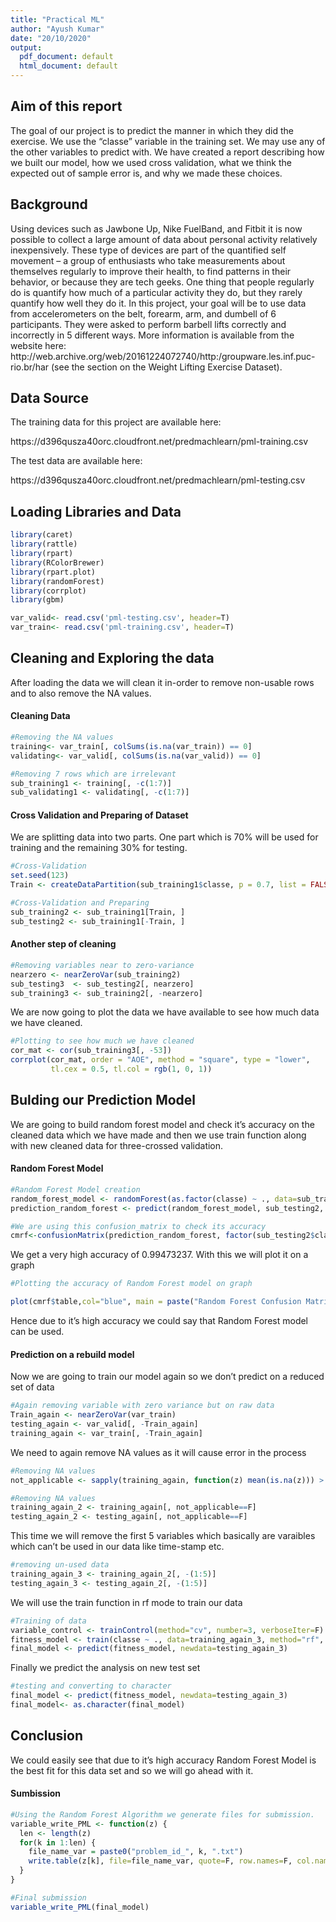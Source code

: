 ---
title: "Practical ML"
author: "Ayush Kumar"
date: "20/10/2020"
output:
  pdf_document: default
  html_document: default
---

## Aim of this report

The goal of our project is to predict the manner in which they did the exercise. We use the "classe" variable in the training set. We may use any of the other variables to predict with. We have created a report describing how we built our model, how we used cross validation, what we think the expected out of sample error is, and why we made these choices. 

## Background

Using devices such as Jawbone Up, Nike FuelBand, and Fitbit it is now possible to collect a large amount of data about personal activity relatively inexpensively. These type of devices are part of the quantified self movement – a group of enthusiasts who take measurements about themselves regularly to improve their health, to find patterns in their behavior, or because they are tech geeks. One thing that people regularly do is quantify how much of a particular activity they do, but they rarely quantify how well they do it. In this project, your goal will be to use data from accelerometers on the belt, forearm, arm, and dumbell of 6 participants. They were asked to perform barbell lifts correctly and incorrectly in 5 different ways. More information is available from the website here: http://web.archive.org/web/20161224072740/http:/groupware.les.inf.puc-rio.br/har (see the section on the Weight Lifting Exercise Dataset).

## Data Source

The training data for this project are available here:

https://d396qusza40orc.cloudfront.net/predmachlearn/pml-training.csv

The test data are available here:

https://d396qusza40orc.cloudfront.net/predmachlearn/pml-testing.csv

## Loading Libraries and Data

```{r }
library(caret)
library(rattle)
library(rpart)
library(RColorBrewer)
library(rpart.plot)
library(randomForest)
library(corrplot)
library(gbm)  
```

```{r }
var_valid<- read.csv('pml-testing.csv', header=T)
var_train<- read.csv('pml-training.csv', header=T)
```

## Cleaning and Exploring the data

After loading the data we will clean it in-order to remove non-usable rows and to also remove the NA values.

#### Cleaning Data

```{r }
#Removing the NA values
training<- var_train[, colSums(is.na(var_train)) == 0]
validating<- var_valid[, colSums(is.na(var_valid)) == 0]
```

```{r }
#Removing 7 rows which are irrelevant
sub_training1 <- training[, -c(1:7)]
sub_validating1 <- validating[, -c(1:7)]
```


#### Cross Validation and Preparing of Dataset

We are splitting data into two parts. One part which is 70% will be used for training and the remaining 30% for testing.

```{r }
#Cross-Validation
set.seed(123)
Train <- createDataPartition(sub_training1$classe, p = 0.7, list = FALSE)
```

```{r }
#Cross-Validation and Preparing
sub_training2 <- sub_training1[Train, ]
sub_testing2 <- sub_training1[-Train, ]
```

#### Another step of cleaning

```{r }
#Removing variables near to zero-variance
nearzero <- nearZeroVar(sub_training2)
sub_testing3  <- sub_testing2[, nearzero]
sub_training3 <- sub_training2[, -nearzero]
```

We are now going to plot the data we have available to see how much data we have cleaned.

```{r }
#Plotting to see how much we have cleaned
cor_mat <- cor(sub_training3[, -53])
corrplot(cor_mat, order = "AOE", method = "square", type = "lower", 
         tl.cex = 0.5, tl.col = rgb(1, 0, 1))
```

## Bulding our Prediction Model

We are going to build random forest model and check it's accuracy on the cleaned data which we have made and then we use train function along with new cleaned data for three-crossed validation.


#### Random Forest Model

```{r }
#Random Forest Model creation
random_forest_model <- randomForest(as.factor(classe) ~ ., data=sub_training2, method="class")
prediction_random_forest <- predict(random_forest_model, sub_testing2, type = "class")
```

```{r }
#We are using this confusion_matrix to check its accuracy
cmrf<-confusionMatrix(prediction_random_forest, factor(sub_testing2$classe))

```

We get a very high accuracy of 0.99473237. With this we will plot it on a graph

```{r }
#Plotting the accuracy of Random Forest model on graph

plot(cmrf$table,col="blue", main = paste("Random Forest Confusion Matrix: Accuracy =", round(cmrf$overall['Accuracy'], 8)))
```

Hence due to it's high accuracy we could say that Random Forest model can be used.

#### Prediction on a rebuild model 

Now we are going to train our model again so we don't predict on a reduced set of data

```{r }
#Again removing variable with zero variance but on raw data
Train_again <- nearZeroVar(var_train)
testing_again <- var_valid[, -Train_again]
training_again <- var_train[, -Train_again]
```

We need to again remove NA values as it will cause error in the process
```{r }
#Removing NA values
not_applicable <- sapply(training_again, function(z) mean(is.na(z))) > 0.95
```

```{r }
#Removing NA values
training_again_2 <- training_again[, not_applicable==F]
testing_again_2 <- testing_again[, not_applicable==F]
```


This time we will remove the first 5 variables which basically are varaibles which  can't be used in our data like time-stamp etc.

```{r }
#removing un-used data 
training_again_3 <- training_again_2[, -(1:5)]
testing_again_3 <- testing_again_2[, -(1:5)]

```

We will use the train function in rf mode to train our data
```{r }
#Training of data
variable_control <- trainControl(method="cv", number=3, verboseIter=F)
fitness_model <- train(classe ~ ., data=training_again_3, method="rf", trControl=variable_control)
final_model <- predict(fitness_model, newdata=testing_again_3)
```

Finally we predict the analysis on new test set
```{r }
#testing and converting to character
final_model <- predict(fitness_model, newdata=testing_again_3)
final_model<- as.character(final_model)

```

## Conclusion

We could easily see that due to it's high accuracy Random Forest Model is the best fit for this data set and so we will go ahead with it.

#### Sumbission

```{r }
#Using the Random Forest Algorithm we generate files for submission.
variable_write_PML <- function(z) {
  len <- length(z)
  for(k in 1:len) {
    file_name_var = paste0("problem_id_", k, ".txt")
    write.table(z[k], file=file_name_var, quote=F, row.names=F, col.names=F)
  }
}
```

```{r }
#Final submission
variable_write_PML(final_model)
```
